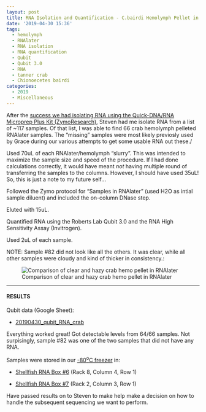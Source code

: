 ```yaml
---
layout: post
title: RNA Isolation and Quantification - C.bairdi Hemolymph Pellet in RNAlater
date: '2019-04-30 15:36'
tags:
  - hemolymph
  - RNAlater
  - RNA isolation
  - RNA quantification
  - Qubit
  - Qubit 3.0
  - RNA
  - tanner crab
  - Chionoecetes bairdi
categories:
  - 2019
  - Miscellaneous
---
```

After the [success we had isolating RNA using the Quick-DNA/RNA Microprep Plus Kit (ZymoResearch)](https://robertslab.github.io/sams-notebook/posts/2019/2019-04-11-RNA-Isolation-and-Quantification---Crab-Hemolypmh-Using-Quick-DNA-RNA-Microprep-Plus-Kit/), Steven had me isolate RNA from a list of ~117 samples. Of that list, I was able to find 66 crab hemolymph pelleted RNAlater samples. The "missing" samples were most likely previosly used by Grace during our various attempts to get some usable RNA out these./

Used 70uL of each RNAlater/hemolymph "slurry". This was intended to maximize the sample size and speed of the procedure. If I had done calculations correctly, it would have meant _not_ having multiple round of transferring the samples to the columns. However, I should have used 35uL! So, this is just a note to my future self...

Followed the Zymo protocol for “Samples in RNAlater” (used H2O as intial sample diluent) and included the on-column DNase step.

Eluted with 15uL.

Quantified RNA using the Roberts Lab Qubit 3.0 and the RNA High Sensitivity Assay (Invitrogen).

Used 2uL of each sample.

NOTE: Sample #82 did not look like all the others. It was clear, while all other samples were cloudy and kind of thicker in consistency.:

![Comparison of clear and hazy crab hemo pellet in RNAlater](https://github.com/RobertsLab/sams-notebook/blob/master/images/20190430_crab_hemo_RNAlater.jpg?raw=true)


---

#### RESULTS

Qubit data (Google Sheet):

- [20190430_qubit_RNA_crab](http://b.link/20190430-qubit-RNA-crab)

Everything worked great! Got detectable levels from 64/66 samples. Not surpisingly, sample #82 was one of the two samples that did not have any RNA.

Samples were stored in our [-80<sup>o</sup>C freezer](http://b.link/srlab-80C) in:

- [Shellfish RNA Box #6](https://docs.google.com/spreadsheets/d/1ax6C-muxUTXxFEtfWdswBvueLhmxZzmwZcO2ur-0q-Q/edit#gid=5) (Rack 8, Column 4, Row 1)

- [Shellfish RNA Box #7](https://docs.google.com/spreadsheets/d/1ax6C-muxUTXxFEtfWdswBvueLhmxZzmwZcO2ur-0q-Q/edit#gid=1549162576) (Rack 2, Column 3, Row 1)


Have passed results on to Steven to make help make a decision on how to handle the subsequent sequencing we want to perform.
